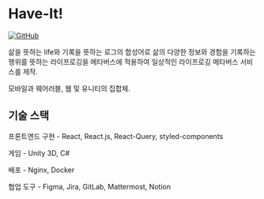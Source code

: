 <div>

# Have-It!

<a a href="https://github.com/Have-It/Have-It" title="깃허브로 가기" target="_blank">![GitHub](https://upload.wikimedia.org/wikipedia/commons/9/91/Octicons-mark-github.svg)</a>  


</div>


삶을 뜻하는 life와 기록을 뜻하는 로그의 합성어로 삶의 다양한 정보와 경험을 기록하는 행위를 뜻하는 라이프로깅을 메타버스에 적용하여 일상적인 라이프로깅 메타버스 서비스를 제작. 

모바일과 웨어러블, 웹 및 유니티의 집합체.


## 기술 스택

프론트엔드 구현 - React, React.js, React-Query, styled-components

게임 - Unity 3D, C#

배포 - Nginx, Docker

협업 도구 - Figma, Jira, GitLab, Mattermost, Notion


